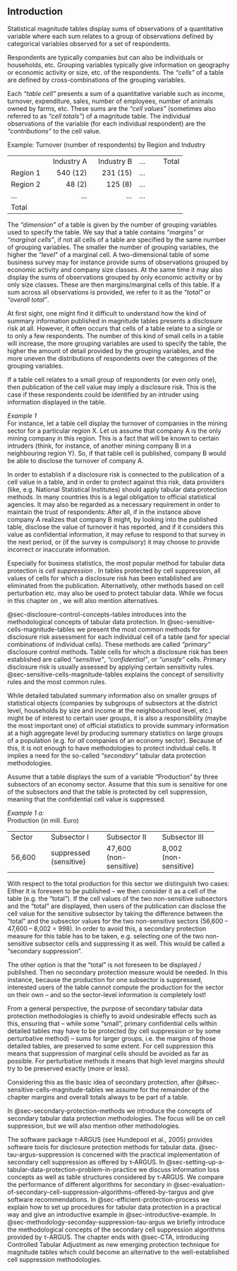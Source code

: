 ## Introduction {#sec-tabular-introduction}

Statistical magnitude tables display sums of observations of a quantitative variable where each sum relates to a group of observations defined by categorical variables observed for a set of respondents.

Respondents are typically companies but can also be individuals or households, etc. Grouping variables typically give information on geography or economic activity or size, etc. of the respondents. The *"cells"* of a table are defined by cross-combinations of the grouping variables.

Each *"table cell"* presents a sum of a quantitative variable such as income, turnover, expenditure, sales, number of employees, number of animals owned by farms, etc. These sums are the *"cell values"* (sometimes also referred to as *"cell totals"*) of a magnitude table. The individual observations of the variable (for each individual respondent) are the *"contributions"* to the cell value.

Example: Turnover (number of respondents) by Region and Industry

\begin{tabular}{l|rrrr}
& Industry A & Industry B & $\cdots$ & Total \\ \hline
Region 1 & 540 & 231 & $\cdots$ & \\
\end{tabular}

::: {.grid}
::: {.g-col-3}
:::
::: {.g-col-6}
+-----------+-------------:+-------------:+-----+-------:+
|           | Industry A   | Industry B   | ... | Total  |
+-----------+--------------+--------------+-----+--------+
| Region 1  | 540 \(12\)   | 231 \(15\)   | ... |        |
+-----------+--------------+--------------+-----+--------+
| Region 2  | 48 \(2\)     | 125 \(8\)    | ... |        |
+-----------+--------------+--------------+-----+--------+
| ...       | ...          | ...          | ... |        |
+-----------+--------------+--------------+-----+--------+
| Total     |              |              |     |        |
+-----------+--------------+--------------+-----+--------+
:::
::: {.g-col-3}
:::
:::

The *"dimension"* of a table is given by the number of grouping variables used to specify the table. We say that a table contains *"margins"* or *"marginal cells"*, if not all cells of a table are specified by the same number of grouping variables. The smaller the number of grouping variables, the higher the *"level"* of a marginal cell. A two-dimensional table of some business survey may for instance provide sums of observations grouped by economic activity and company size classes. At the same time it may also display the sums of observations grouped by only economic activity or by only size classes. These are then margins/marginal cells of this table. If a sum across all observations is provided, we refer to it as the *"total"* or *"overall total"*.

At first sight, one might find it difficult to understand how the kind of summary information published in magnitude tables presents a disclosure risk\index{disclosure risk} at all. However, it often occurs that cells of a table relate to a single or to only a few respondents. The number of this kind of small cells in a table will increase, the more grouping variables are used to specify the table, the higher the amount of detail provided by the grouping variables, and the more uneven the distributions of respondents over the categories of the grouping variables.

If a table cell relates to a small group of respondents (or even only one), then publication of the cell value may imply a disclosure risk\index{disclosure risk}. This is the case if these respondents could be identified by an intruder using information displayed in the table.

*Example 1*\
For instance, let a table cell display the turnover of companies in the mining sector for a particular region X. Let us assume that company A is the only mining company in this region. This is a fact that will be known to certain intruders (think, for instance, of another mining company B in a neighbouring region Y). So, if that table cell is published, company B would be able to disclose the turnover of company A.

In order to establish if a disclosure risk\index{disclosure risk} is connected to the publication of a cell value in a table, and in order to protect against this risk, data providers (like, e.g. National Statistical Institutes) should apply tabular data protection methods. In many countries this is a legal obligation to official statistical agencies. It may also be regarded as a necessary requirement in order to maintain the trust of respondents: After all, if in the instance above company A realizes that company B might, by looking into the published table, disclose the value of turnover it has reported, and if it considers this value as confidential information, it may refuse to respond to that survey in the next period, or (if the survey is compulsory) it may choose to provide incorrect or inaccurate information.

Especially for business statistics, the most popular method for tabular data protection is *cell suppression\index{cell suppression}* . In tables protected by cell suppression\index{cell suppression}, all values of cells for which a disclosure risk\index{disclosure risk} has been established are eliminated from the publication. Alternatively, other methods based on cell perturbation etc. may also be used to protect tabular data. While we focus in this chapter on \index{cell suppression}, we will also mention alternatives.

@sec-disclosure-control-concepts-tables introduces into the methodological concepts of tabular data protection. In @sec-sensitive-cells-magnitude-tables we present the most common methods for disclosure risk\index{disclosure risk} assessment for each individual cell of a table (and for special combinations of individual cells). These methods are called *"primary"* disclosure control methods. Table cells for which a disclosure risk\index{disclosure risk} has been established are called *"sensitive"*, *"confidential"*, or *"unsafe"* cells. Primary disclosure risk\index{disclosure risk} is usually assessed by applying certain sensitivity rules. @sec-sensitive-cells-magnitude-tables explains the concept of sensitivity rules and the most common rules.

While detailed tabulated summary information also on smaller groups of statistical objects (companies by subgroups of subsectors at the district level, households by size and income at the neighbourhood level, etc.) might be of interest to certain user groups, it is also a responsibility (maybe the most important one) of official statistics to provide summary information at a high aggregate level by producing summary statistics on large groups of a population (e.g. for *all* companies of an economy sector). Because of this, it is not enough to have methodologies to protect individual cells. It implies a need for the so-called *"secondary"* tabular data protection methodologies.

Assume that a table displays the sum of a variable "Production" by three subsectors of an economy sector. Assume that this sum is sensitive for one of the subsectors and that the table is protected by cell suppression\index{cell suppression}, meaning that the confidential cell value is suppressed.

*Example 1 a:*\
Production (in mill. Euro)

+------------+-----------------+-----------------+-----------------+
| Sector     | Subsector I     | Subsector II    | Subsector III   |
+------------+-----------------+-----------------+-----------------+
| 56,600     | suppressed\     | 47,600\         | 8,002\          |
|            | (sensitive)     | (non-sensitive) | (non-sensitive) |
+------------+-----------------+-----------------+-----------------+

With respect to the total production for this sector we distinguish two cases: Either it is foreseen to be published -- we then consider it as a cell of the table (e.g. the "total"). If the cell values of the two non-sensitive subsectors and the "total" are displayed, then users of the publication can disclose the cell value for the sensitive subsector by taking the difference between the "total" and the subsector values for the two non-sensitive sectors (56,600 -- 47,600 -- 8,002 = 998). In order to avoid this, a secondary protection measure for this table has to be taken, e.g. selecting one of the two non-sensitive subsector cells and suppressing it as well. This would be called a "secondary suppression".

The other option is that the "total" is not foreseen to be displayed / published. Then no secondary protection measure would be needed. In this instance, because the production for one subsector is suppressed, interested users of the table cannot compute the production for the sector on their own -- and so the sector-level information is completely lost!

From a general perspective, the purpose of secondary tabular data protection methodologies is chiefly to avoid undesirable effects such as this, ensuring that -- while some "small", primary confidential cells within detailed tables may have to be protected (by cell suppression\index{cell suppression} or by some perturbative method) -- sums for larger groups, i.e. the margins of those detailed tables, are preserved to some extent. For cell suppression\index{cell suppression} this means that suppression of marginal cells should be avoided as far as possible. For perturbative methods it means that high level margins should try to be preserved exactly (more or less).

Considering this as the basic idea of secondary protection, after @#sec-sensitive-cells-magnitude-tables we assume for the remainder of the chapter margins and overall totals always to be part of a table.

In @sec-secondary-protection-methods we introduce the concepts of secondary tabular data protection methodologies. The focus will be on cell suppression\index{cell suppression}, but we will also mention other methodologies.

The software package τ‑ARGUS (see Hundepool et al., 2005) provides software tools for disclosure protection methods for tabular data. @sec-tau-argus-suppression is concerned with the practical implementation of secondary cell suppression\index{cell suppression} as offered by τ‑ARGUS. In @sec-setting-up-a-tabular-data-protection-problem-in-practice we discuss information loss concepts as well as table structures considered by τ‑ARGUS. We compare the performance of different algorithms for secondary \index{cell suppression} in @sec-evaluation-of-secondary-cell-suppression-algorithms-offered-by-τargus and give software recommendations. In @sec-efficient-protection-process we explain how to set up procedures for tabular data protection in a practical way and give an introductive example in @sec-introductive-example. In @sec-methodology-seconday-suppression-tau-argus we briefly introduce the methodological concepts of the secondary cell suppression\index{cell suppression} algorithms provided by τ-ARGUS. The chapter ends with @sec-CTA, introducing Controlled Tabular Adjustment as new emerging protection technique for magnitude tables which could become an alternative to the well-established cell suppression\index{cell suppression} methodologies.

